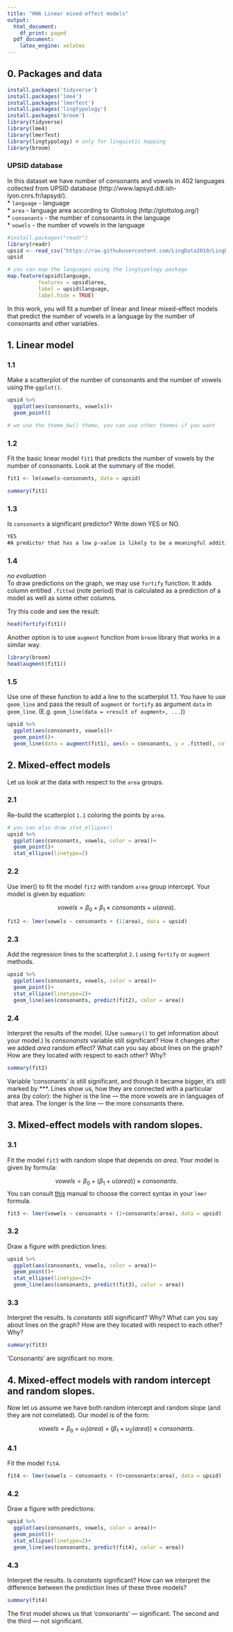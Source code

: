 ```yaml
---
title: "HW6 Linear mixed-effect models"
output:
  html_document:
    df_print: paged
  pdf_document:
    latex_engine: xelatex
---
```


## 0. Packages and data
```r
install.packages('tidyverse')
install.packages('lme4')
install.packages('lmerTest')
install.packages('lingtypology')
install.packages('broom')
library(tidyverse)
library(lme4)
library(lmerTest)
library(lingtypology) # only for linguistic mapping
library(broom)
```

### UPSID database
In this dataset we have number of consonants and vowels in 402 languages collected from UPSID database (http://www.lapsyd.ddl.ish-lyon.cnrs.fr/lapsyd/).  
* `language` - language  
* `area` - language area according to Glottolog (http://glottolog.org/)  
* `consonants` - the number of consonants in the language  
* `vowels` - the number of vowels in the language  

```r
#install.packages("readr")
library(readr)
upsid <- read_csv("https://raw.githubusercontent.com/LingData2019/LingData2020/master/data/upsid.csv")
upsid
```

```r
# you can map the languages using the lingtypology package
map.feature(upsid$language, 
          features = upsid$area,
          label = upsid$language,
          label.hide = TRUE)
```

In this work, you will fit a number of linear and linear mixed-effect models that predict the number of vowels in a language by the number of consonants and other variables.

## 1. Linear model

### 1.1 
Make a scatterplot of the number of consonants and the number of vowels using the `ggplot()`.   
```r
upsid %>%
  ggplot(aes(consonants, vowels))+
  geom_point()
```

```r
# we use the theme_bw() theme, you can use other themes if you want
```
### 1.2
Fit the basic linear model `fit1` that predicts the number of vowels by the number of consonants. Look at the summary of the model.
```r
fit1 <- lm(vowels~consonants, data = upsid)
```
```r
summary(fit1)
```

### 1.3
Is `consonants` a significant predictor? Write down YES or NO.
```1.3
YES
#A predictor that has a low p-value is likely to be a meaningful addition to your model because changes in the predictor's value are related to changes in the response variable.
```

### 1.4
*no evaluation*  
To draw predictions on the graph, we may use `fortify` function. It adds column entitled `.fitted` (note period) that is calculated as a prediction of a model as well as some other columns.

Try this code and see the result:

```r
head(fortify(fit1))
```
Another option is to use `augment` function from `broom` library that works in a similar way.

```r
library(broom)
head(augment(fit1))
```

### 1.5
Use one of these function to add a line to the scatterplot 1.1. You have to use `geom_line` and pass the result of `augment` or `fortify` as argument `data` in `geom_line`. (E.g. `geom_line(data = <result of augment>, ...`))

```r
upsid %>%
  ggplot(aes(consonants, vowels))+
  geom_point()+
  geom_line(data = augment(fit1), aes(x = consonants, y = .fitted), color = "blue")
```

## 2. Mixed-effect models
Let us look at the data with respect to the `area` groups. 

### 2.1
Re-build the scatterplot `1.1` coloring the points by `area`.
```r
# you can also draw stat_ellipse()
upsid %>%
  ggplot(aes(consonants, vowels, color = area))+
  geom_point()+
  stat_ellipse(linetype=2)
```

### 2.2
Use lmer() to fit the model `fit2` with random `area` group intercept. Your model is given by equation:

$$vowels = \beta_0 + \beta_1 \times consonants + u(area).$$
```r
fit2 <- lmer(vowels ~ consonants + (1|area), data = upsid)
```


### 2.3
Add the regression lines to the scatterplot `2.1` using `fortify` or `augment` methods.
```r
upsid %>%
  ggplot(aes(consonants, vowels, color = area))+
  geom_point()+
  stat_ellipse(linetype=2)+
  geom_line(aes(consonants, predict(fit2), color = area))
```

### 2.4
Interpret the results of the model. (Use `summary()` to get information about your model.) Is _consonansts_ variable still significant? How it changes after we added _area_ random effect? What can you say about lines on the graph? How are they located with respect to each other? Why?

```r
summary(fit2)
```
Variable 'consonants' is still significant, and though it became bigger, it's still marked by ***. Lines show us, how they are connected with a particular area (by color): the higher is the line — the more vowels are in languages of that area. The longer is the line — the more consonants there.

## 3. Mixed-effect models with random slopes.
### 3.1
Fit the model `fit3` with random slope that depends on _area_. Your model is given by formula:

$$vowels = \beta_0 + (\beta_1 + u(area))\times consonants.$$
You can consult [this](http://bbolker.github.io/mixedmodels-misc/glmmFAQ.html#model-specification) manual to choose the correct syntax in your `lmer` formula.

```r
fit3 <- lmer(vowels ~ consonants + (1+consonants|area), data = upsid)
```

### 3.2
Draw a figure with prediction lines:


```r
upsid %>%
  ggplot(aes(consonants, vowels, color = area))+
  geom_point()+
  stat_ellipse(linetype=2)+
  geom_line(aes(consonants, predict(fit3), color = area))
```


### 3.3
Interpret the results. Is _constants_ still significant? Why? What can you say about lines on the graph? How are they located with respect to each other? Why?

```r
summary(fit3)
```

'Consonants' are significant no more.

## 4. Mixed-effect models with random intercept and random slopes.
Now let us assume we have both random intercept and random slope (and they are not correlated). Our model is of the form:

$$vowels = \beta_0 + u_1(area) + (\beta_1 + u_2(area))\times consonants.$$

### 4.1
Fit the model `fit4`.

```r
fit4 <- lmer(vowels ~ consonants + (0+consonants|area), data = upsid)
```

### 4.2
Draw a figure with predictions:  

```r
upsid %>%
  ggplot(aes(consonants, vowels, color = area))+
  geom_point()+
  stat_ellipse(linetype=2)+
  geom_line(aes(consonants, predict(fit4), color = area))
```

### 4.3
Interpret the results. Is _constants_ significant? How can we interpret the difference between the prediction lines of these three models?

```r
summary(fit4)
```
The first model shows us that 'consonants' — significant. The second and the third — not significant.
